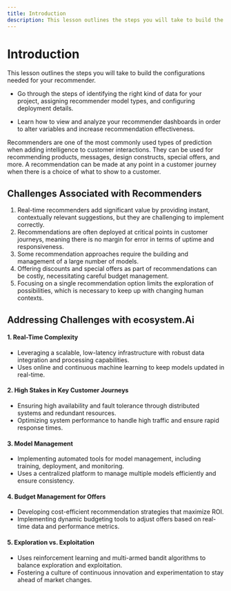 ```yaml
---
title: Introduction
description: This lesson outlines the steps you will take to build the configurations needed for your recommender.
---
```


# Introduction
This lesson outlines the steps you will take to build the configurations needed for your recommender. 

- Go through the steps of identifying the right kind of data for your project, assigning recommender model types, and configuring deployment details. 

- Learn how to view and analyze your recommender dashboards in order to alter variables and increase recommendation effectiveness.

Recommenders are one of the most commonly used types of prediction when adding intelligence to customer interactions. They can be used for recommending products, messages, design constructs, special offers, and more. A recommendation can be  made at any point in a customer journey when there is a choice of what to show to a customer.

## Challenges Associated with Recommenders
1. Real-time recommenders add significant value by providing instant, contextually relevant suggestions, but they are challenging to implement correctly.
2. Recommendations are often deployed at critical points in customer journeys, meaning there is no margin for error in terms of uptime and responsiveness.
3. Some recommendation approaches require the building and management of a large number of models.
4. Offering discounts and special offers as part of recommendations can be costly, necessitating careful budget management.
5. Focusing on a single recommendation option limits the exploration of possibilities, which is necessary to keep up with changing human contexts.

## Addressing Challenges with ecosystem.Ai
#### 1. Real-Time Complexity
  - Leveraging a scalable, low-latency infrastructure with robust data integration and processing capabilities.
  - Uses online and continuous machine learning to keep models updated in real-time.
#### 2. High Stakes in Key Customer Journeys
  - Ensuring high availability and fault tolerance through distributed systems and redundant resources.
  - Optimizing system performance to handle high traffic and ensure rapid response times.
#### 3. Model Management
  - Implementing automated tools for model management, including training, deployment, and monitoring.
  - Uses a centralized platform to manage multiple models efficiently and ensure consistency.
#### 4. Budget Management for Offers
  - Developing cost-efficient recommendation strategies that maximize ROI.
  - Implementing dynamic budgeting tools to adjust offers based on real-time data and performance metrics.
#### 5. Exploration vs. Exploitation
  - Uses reinforcement learning and multi-armed bandit algorithms to balance exploration and exploitation.
  - Fostering a culture of continuous innovation and experimentation to stay ahead of market changes.